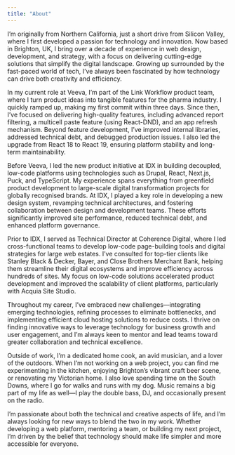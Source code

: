 ```yaml
---
title: "About"
---
```


I’m originally from Northern California, just a short drive from Silicon Valley, where I first developed a passion for technology and innovation. Now based in Brighton, UK, I bring over a decade of experience in web design, development, and strategy, with a focus on delivering cutting-edge solutions that simplify the digital landscape. Growing up surrounded by the fast-paced world of tech, I’ve always been fascinated by how technology can drive both creativity and efficiency.

In my current role at Veeva, I’m part of the Link Workflow product team, where I turn product ideas into tangible features for the pharma industry. I quickly ramped up, making my first commit within three days. Since then, I’ve focused on delivering high-quality features, including advanced report filtering, a multicell paste feature (using React-DND), and an app refresh mechanism. Beyond feature development, I’ve improved internal libraries, addressed technical debt, and debugged production issues. I also led the upgrade from React 18 to React 19, ensuring platform stability and long-term maintainability.

Before Veeva, I led the new product initiative at IDX in building decoupled, low-code platforms using technologies such as Drupal, React, Next.js, Puck, and TypeScript. My experience spans everything from greenfield product development to large-scale digital transformation projects for globally recognised brands. At IDX, I played a key role in developing a new design system, revamping technical architectures, and fostering collaboration between design and development teams. These efforts significantly improved site performance, reduced technical debt, and enhanced platform governance.

Prior to IDX, I served as Technical Director at Coherence Digital, where I led cross-functional teams to develop low-code page-building tools and digital strategies for large web estates. I’ve consulted for top-tier clients like Stanley Black & Decker, Bayer, and Close Brothers Merchant Bank, helping them streamline their digital ecosystems and improve efficiency across hundreds of sites. My focus on low-code solutions accelerated product development and improved the scalability of client platforms, particularly with Acquia Site Studio.

Throughout my career, I’ve embraced new challenges—integrating emerging technologies, refining processes to eliminate bottlenecks, and implementing efficient cloud hosting solutions to reduce costs. I thrive on finding innovative ways to leverage technology for business growth and user engagement, and I’m always keen to mentor and lead teams toward greater collaboration and technical excellence.

Outside of work, I’m a dedicated home cook, an avid musician, and a lover of the outdoors. When I’m not working on a web project, you can find me experimenting in the kitchen, enjoying Brighton’s vibrant craft beer scene, or renovating my Victorian home. I also love spending time on the South Downs, where I go for walks and runs with my dog. Music remains a big part of my life as well—I play the double bass, DJ, and occasionally present on the radio.

I’m passionate about both the technical and creative aspects of life, and I’m always looking for new ways to blend the two in my work. Whether developing a web platform, mentoring a team, or building my next project, I’m driven by the belief that technology should make life simpler and more accessible for everyone.